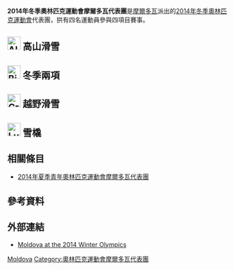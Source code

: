 {{Infobox Country Olympics
|NOC=MDA
|games=2014年冬季
|Chef De Mission=
|competitors= '''4'''
|sports= 4
|flagbearer=
|gold=
|silver=
|bronze=
|total=
|rank=
}}
'''2014年冬季奧林匹克運動會摩爾多瓦代表團'''是[[摩爾多瓦|摩爾多瓦]]派出的[[2014年冬季奧林匹克運動會|2014年冬季奧林匹克運動會]]代表團，拱有四名運動員參與四項目賽事。

== [[File:Alpine_skiing_pictogram.svg|30px]] 高山滑雪 ==
{{main|2014年冬季奧林匹克運動會高山滑雪比賽}}

== [[File:Biathlon_pictogram.svg|30px]] 冬季兩項 ==
{{main|2014年冬季奧林匹克運動會冬季兩項比賽}}

== [[File:Cross_country_skiing_pictogram.svg|30px]] 越野滑雪 ==
{{main|2014年冬季奧林匹克運動會越野滑雪比賽}}

== [[File:Luge_pictogram.svg|30px]] 雪橇 ==
{{main|2014年冬季奧林匹克運動會雪橇比賽}}

== 相關條目 ==
* [[2014年夏季青年奧林匹克運動會摩爾多瓦代表團|2014年夏季青年奧林匹克運動會摩爾多瓦代表團]]

== 參考資料 ==
{{Reflist}}

== 外部連結 ==
* [http://www.sochi2014.com/en/team-rep-of-moldova Moldova at the 2014 Winter Olympics]{{Wayback|url=http://www.sochi2014.com/en/team-rep-of-moldova |date=20140319231701 }}

{{NOCin2014WinterOlympics}}

[[Category:2014年冬季奧林匹克運動會代表團|Moldova]]
[[Category:奧林匹克運動會摩爾多瓦代表團|Category:奧林匹克運動會摩爾多瓦代表團]]